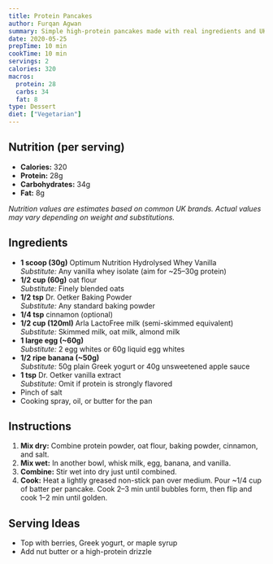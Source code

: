 ```yaml
---
title: Protein Pancakes
author: Furqan Agwan
summary: Simple high-protein pancakes made with real ingredients and UK brands.
date: 2020-05-25
prepTime: 10 min
cookTime: 10 min
servings: 2
calories: 320
macros:
  protein: 28
  carbs: 34
  fat: 8
type: Dessert
diet: ["Vegetarian"]
---
```


## Nutrition (per serving)

- **Calories:** 320
- **Protein:** 28g
- **Carbohydrates:** 34g
- **Fat:** 8g

_Nutrition values are estimates based on common UK brands. Actual values may vary depending on weight and substitutions._

## Ingredients

- **1 scoop (30g)** Optimum Nutrition Hydrolysed Whey Vanilla  
  _Substitute:_ Any vanilla whey isolate (aim for ~25–30g protein)
- **1/2 cup (60g)** oat flour  
  _Substitute:_ Finely blended oats
- **1/2 tsp** Dr. Oetker Baking Powder  
  _Substitute:_ Any standard baking powder
- **1/4 tsp** cinnamon (optional)
- **1/2 cup (120ml)** Arla LactoFree milk (semi-skimmed equivalent)  
  _Substitute:_ Skimmed milk, oat milk, almond milk
- **1 large egg (~60g)**  
  _Substitute:_ 2 egg whites or 60g liquid egg whites
- **1/2 ripe banana (~50g)**  
  _Substitute:_ 50g plain Greek yogurt or 40g unsweetened apple sauce
- **1 tsp** Dr. Oetker vanilla extract  
  _Substitute:_ Omit if protein is strongly flavored
- Pinch of salt
- Cooking spray, oil, or butter for the pan

## Instructions

1. **Mix dry:** Combine protein powder, oat flour, baking powder, cinnamon, and salt.
2. **Mix wet:** In another bowl, whisk milk, egg, banana, and vanilla.
3. **Combine:** Stir wet into dry just until combined.
4. **Cook:** Heat a lightly greased non-stick pan over medium. Pour ~1/4 cup of batter per pancake. Cook 2–3 min until bubbles form, then flip and cook 1–2 min until golden.

## Serving Ideas

- Top with berries, Greek yogurt, or maple syrup
- Add nut butter or a high-protein drizzle
